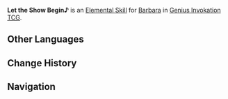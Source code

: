 {{About|the Character Card Skill for [[Genius Invokation TCG]]|the Playable Character Talent|Let the Show Begin♪}}
{{Genius Invokation TCG Skill Infobox
|title      = Let the Show Begin♪
|image      = Let the Show Begin♪ Character Card Skill.png
|type       = Elemental Skill
|character  = Barbara
|element    = Hydro
|matching   = 3
|effect     = Deals 1 {{Color|Hydro DMG}}, summons 1 '''[[Melody Loop]]'''.<br /><br />{{TCG Summon|Melody Loop}}
|order      = 2
}}
'''Let the Show Begin♪''' is an [[Character Card Elemental Skill|Elemental Skill]] for [[Barbara (Character Card)|Barbara]] in [[Genius Invokation TCG]].

==Other Languages==
{{Transclude|Let the Show Begin♪|Other Languages}}

==Change History==
{{Change History|3.3}}

==Navigation==
{{Genius Invokation TCG Skill Navbox|Barbara}}